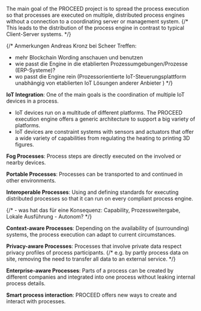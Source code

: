 The main goal of the PROCEED project is to spread the process execution so that
processes are executed on multiple, distributed process engines without a
connection to a coordinating server or management system. {/* This leads to the
distribution of the process engine in contrast to typical Client-Server systems.
*/}

{/* Anmerkungen Andreas Kronz bei Scheer Treffen:
- mehr Blockchain Wording anschauen und benutzen
- wie passt die Engine in die etablierten Prozessumgebungen/Prozesse
  (ERP-Systeme)?
- wo passt die Engine rein (Prozessorientierte IoT-Steuerungsplattform
  unabhängig von etablierten IoT Lösungen anderer Anbieter ) */}

**IoT Integration**:
One of the main goals is the coordination of multiple IoT devices in a process.

- IoT devices run on a multitude of different platforms. The PROCEED execution
  engine offers a generic architecture to support a big variety of platforms.
- IoT devices are constraint systems with sensors and actuators that offer a
  wide variety of capabilities from regulating the heating to printing 3D
  figures.

**Fog Processes**:
Process steps are directly executed on the involved or nearby devices.

**Portable Processes**:
Processes can be transported to and continued in other environments.

**Interoperable Processes**:
Using and defining standards for executing distributed processes so that it can
run on every compliant process engine.

{/* - was hat das für eine Konsequenz: Capability, Prozessweitergabe, Lokale
Ausführung - Autonom? */}

**Context-aware Processes**:
Depending on the availability of (surrounding) systems, the process execution
can adapt to current circumstances.

**Privacy-aware Processes**:
Processes that involve private data respect privacy profiles of process
participants. {/* e.g. by partly process data on site, removing the need to
transfer all data to an external service. */}

**Enterprise-aware Processes**:
Parts of a process can be created by different companies and integrated into one
process without leaking internal process details.

**Smart process interaction**:
PROCEED offers new ways to create and interact with processes.
